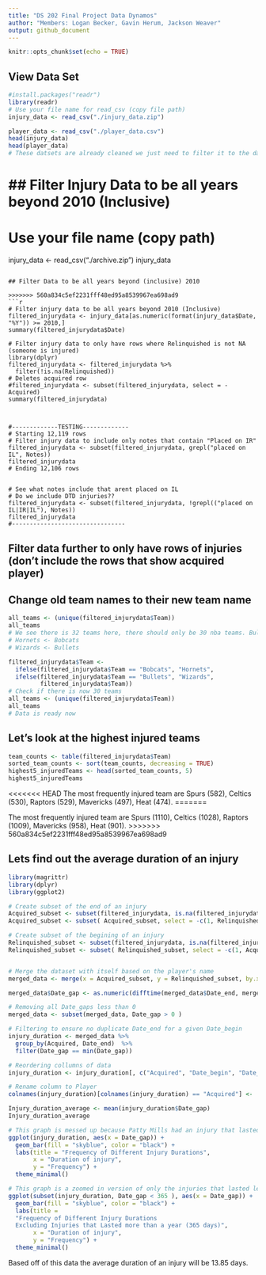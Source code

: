 ```yaml
---
title: "DS 202 Final Project Data Dynamos"
author: "Members: Logan Becker, Gavin Herum, Jackson Weaver"
output: github_document
---
```


```r
knitr::opts_chunk$set(echo = TRUE)
```

## View Data Set

```r
#install.packages("readr")
library(readr)
# Use your file name for read_csv (copy file path)
injury_data <- read_csv("./injury_data.zip")

player_data <- read_csv("./player_data.csv")
head(injury_data)
head(player_data)
# These datsets are already cleaned we just need to filter it to the data we want
```

## Filter Injury Data to be all years beyond 2010 (Inclusive) 
=======
# Use your file name (copy path)
injury_data <- read_csv("./archive.zip")
injury_data
```

## Filter Data to be all years beyond (inclusive) 2010

>>>>>>> 560a834c5ef2231fff48ed95a8539967ea698ad9
```r
# Filter injury data to be all years beyond 2010 (Inclusive)
filtered_injurydata <- injury_data[as.numeric(format(injury_data$Date, "%Y")) >= 2010,]
summary(filtered_injurydata$Date)

# Filter injury data to only have rows where Relinquished is not NA (someone is injured)
library(dplyr)
filtered_injurydata <- filtered_injurydata %>%
  filter(!is.na(Relinquished))
# Deletes acquired row
#filtered_injurydata <- subset(filtered_injurydata, select = -Acquired)
summary(filtered_injurydata)



#-------------TESTING-------------
# Starting 12,119 rows
# Filter injury data to include only notes that contain "Placed on IR"
filtered_injurydata <- subset(filtered_injurydata, grepl("placed on IL", Notes))
filtered_injurydata
# Ending 12,106 rows


# See what notes include that arent placed on IL
# Do we include DTD injuries??
filtered_injurydata <- subset(filtered_injurydata, !grepl(("placed on IL|IR|IL"), Notes))
filtered_injurydata
#--------------------------------

```
## Filter data further to only have rows of injuries (don't include the rows that show acquired player)

## Change old team names to their new team name

```r
all_teams <- (unique(filtered_injurydata$Team))
all_teams
# We see there is 32 teams here, there should only be 30 nba teams. Bullets and Bobcats are old names, let's change those to be correct
# Hornets <- Bobcats
# Wizards <- Bullets

filtered_injurydata$Team <- 
  ifelse(filtered_injurydata$Team == "Bobcats", "Hornets",
  ifelse(filtered_injurydata$Team == "Bullets", "Wizards",
         filtered_injurydata$Team))
# Check if there is now 30 teams
all_teams <- (unique(filtered_injurydata$Team))
all_teams
# Data is ready now
```

## Let's look at the highest injured teams

```r
team_counts <- table(filtered_injurydata$Team)
sorted_team_counts <- sort(team_counts, decreasing = TRUE)
highest5_injuredTeams <- head(sorted_team_counts, 5)
highest5_injuredTeams
```
<<<<<<< HEAD
The most frequently injured team are Spurs (582), Celtics (530), Raptors (529), Mavericks (497), Heat (474).
=======

The most frequently injured team are Spurs (1110), Celtics (1028), Raptors (1009), Mavericks (958), Heat (901).
>>>>>>> 560a834c5ef2231fff48ed95a8539967ea698ad9

## Lets find out the average duration of an injury

```r

library(magrittr)
library(dplyr)
library(ggplot2)

# Create subset of the end of an injury
Acquired_subset <- subset(filtered_injurydata, is.na(filtered_injurydata$Relinquished))
Acquired_subset <- subset( Acquired_subset, select = -c(1, Relinquished) )

# Create subset of the begining of an injury
Relinquished_subset <- subset(filtered_injurydata, is.na(filtered_injurydata$Acquired))
Relinquished_subset <- subset( Relinquished_subset, select = -c(1, Acquired) )


# Merge the dataset with itself based on the player's name
merged_data <- merge(x = Acquired_subset, y = Relinquished_subset, by.x = "Acquired", by.y = "Relinquished", suffixes = c("_end", "_begin"))

merged_data$Date_gap <- as.numeric(difftime(merged_data$Date_end, merged_data$Date_begin, units = "days"))

# Removing all Date_gaps less than 0
merged_data <- subset(merged_data, Date_gap > 0 )

# Filtering to ensure no duplicate Date_end for a given Date_begin
injury_duration <- merged_data %>% 
  group_by(Acquired, Date_end)  %>% 
  filter(Date_gap == min(Date_gap))

# Reordering collumns of data
injury_duration <- injury_duration[, c("Acquired", "Date_begin", "Date_end", "Date_gap", "Team_begin", "Team_end", "Notes_begin", "Notes_end")]

# Rename column to Player
colnames(injury_duration)[colnames(injury_duration) == "Acquired"] <- 'Player'

Injury_duration_average <- mean(injury_duration$Date_gap)
Injury_duration_average

# This graph is messed up because Patty Mills had an injury that lasted for 2976 days
ggplot(injury_duration, aes(x = Date_gap)) +
  geom_bar(fill = "skyblue", color = "black") +
  labs(title = "Frequency of Different Injury Durations",
       x = "Duration of injury",
       y = "Frequency") +
  theme_minimal()

# This graph is a zoomed in version of only the injuries that lasted less than a year
ggplot(subset(injury_duration, Date_gap < 365 ), aes(x = Date_gap)) +
  geom_bar(fill = "skyblue", color = "black") +
  labs(title = 
  "Frequency of Different Injury Durations
  Excluding Injuries that Lasted more than a year (365 days)",
       x = "Duration of injury",
       y = "Frequency") +
  theme_minimal()
```

Based off of this data the average duration of an injury will be 13.85 days.
